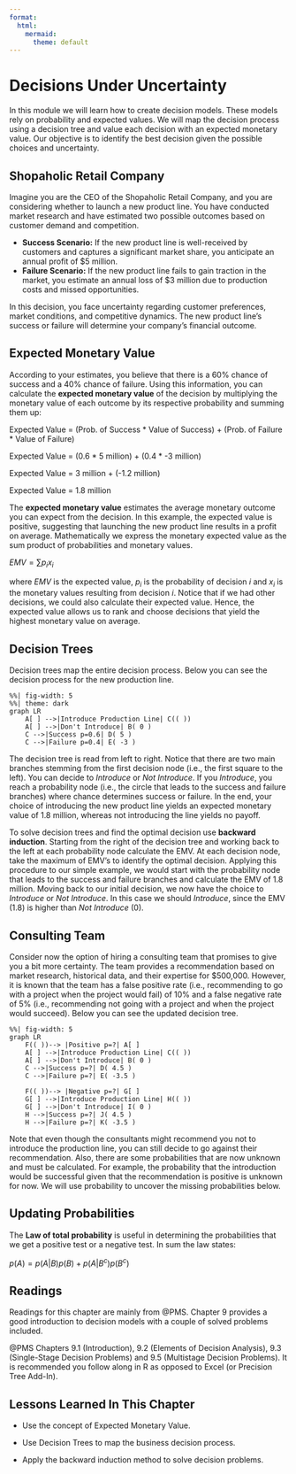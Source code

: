 ```yaml
---
format:
  html:
    mermaid:
      theme: default
---
```

# Decisions Under Uncertainty

In this module we will learn how to create decision models. These models rely on probability and expected values. We will map the decision process using a decision tree and value each decision with an expected monetary value. Our objective is to identify the best decision given the possible choices and uncertainty.

## Shopaholic Retail Company

Imagine you are the CEO of the Shopaholic Retail Company, and you are considering whether to launch a new product line. You have conducted market research and have estimated two possible outcomes based on customer demand and competition.

* **Success Scenario:** If the new product line is well-received by customers and captures a significant market share, you anticipate an annual profit of $5 million.
* **Failure Scenario:** If the new product line fails to gain traction in the market, you estimate an annual loss of $3 million due to production costs and missed opportunities.

In this decision, you face uncertainty regarding customer preferences, market conditions, and competitive dynamics. The new product line's success or failure will determine your company's financial outcome. 

## Expected Monetary Value

According to your estimates, you believe that there is a 60% chance of success and a 40% chance of failure. Using this information, you can calculate the **expected monetary value** of the decision by multiplying the monetary value of each outcome by its respective probability and summing them up:

<div class="pull-right-50 text-center">
Expected Value = (Prob. of Success * Value of Success) + (Prob. of Failure * Value of Failure)

Expected Value = (0.6 * 5 million) + (0.4 * -3 million) 

Expected Value = 3 million + (-1.2 million) 

Expected Value = 1.8 million </div> \n


The **expected monetary value** estimates the average monetary outcome you can expect from the decision. In this example, the expected value is positive, suggesting that launching the new product line results in a profit on average. Mathematically we express the monetary expected value as the sum product of probabilities and monetary values. 

<div class="pull-right-50 text-center">
$EMV=\sum p_{i}x_{i}$
</div>

where $EMV$ is the expected value, $p_{i}$ is the probability of decision $i$ and $x_{i}$ is the monetary values resulting from decision $i$. Notice that if we had other decisions, we could also calculate their expected value. Hence, the expected value allows us to rank and choose decisions that yield the highest monetary value on average.

## Decision Trees

Decision trees map the entire decision process. Below you can see the decision process for the new production line.

```mermaid
%%| fig-width: 5
%%| theme: dark
graph LR
    A[ ] -->|Introduce Production Line| C(( )) 
    A[ ] -->|Don't Introduce| B( 0 )
    C -->|Success p=0.6| D( 5 )
    C -->|Failure p=0.4| E( -3 )
```

The decision tree is read from left to right. Notice that there are two main branches stemming from the first decision node (i.e., the first square to the left). You can decide to *Introduce* or *Not Introduce*. If you *Introduce*, you reach a probability node (i.e., the circle that leads to the success and failure branches) where chance determines success or failure. In the end, your choice of introducing the new product line yields an expected monetary value of 1.8 million, whereas not introducing the line yields no payoff.

To solve decision trees and find the optimal decision use **backward induction**. Starting from the right of the decision tree and working back to the left at each probability node calculate the EMV. At each decision node, take the maximum of EMV's to identify the optimal decision. Applying this procedure to our simple example, we would start with the probability node that leads to the success and failure branches and calculate the EMV of 1.8 million. Moving back to our initial decision, we now have the choice to *Introduce* or *Not Introduce*. In this case we should *Introduce*, since the EMV (1.8) is higher than *Not Introduce* (0).


## Consulting Team

Consider now the option of hiring a consulting team that promises to give you a bit more certainty. The team provides a recommendation based on market research, historical data, and their expertise for $500,000. However, it is known that the team has a false positive rate (i.e., recommending to go with a project when the project would fail) of 10% and a false negative rate of 5% (i.e., recommending not going with a project and when the project would succeed). Below you can see the updated decision tree.

```mermaid
%%| fig-width: 5
graph LR
    F(( ))--> |Positive p=?| A[ ]
    A[ ] -->|Introduce Production Line| C(( )) 
    A[ ] -->|Don't Introduce| B( 0 )
    C -->|Success p=?| D( 4.5 )
    C -->|Failure p=?| E( -3.5 )
    
    F(( ))--> |Negative p=?| G[ ]
    G[ ] -->|Introduce Production Line| H(( )) 
    G[ ] -->|Don't Introduce| I( 0 )
    H -->|Success p=?| J( 4.5 )
    H -->|Failure p=?| K( -3.5 )
```

Note that even though the consultants might recommend you not to introduce the production line, you can still decide to go against their recommendation. Also, there are some probabilities that are now unknown and must be calculated. For example, the probability that the introduction would be successful given that the recommendation is positive is unknown for now. We will use probability to uncover the missing probabilities below.

## Updating Probabilities

The **Law of total probability** is useful in determining the probabilities that we get a positive test or a negative test. In sum the law states:

<div class="pull-right-50 text-center">
$p(A)=p(A|B)p(B)+p(A|B^c)p(B^c)$
</div>




## Readings

Readings for this chapter are mainly from @PMS. Chapter 9 provides a good introduction to decision models with a couple of solved problems included. 

@PMS Chapters 9.1 (Introduction), 9.2 (Elements of Decision Analysis), 9.3 (Single-Stage Decision Problems) and 9.5 (Multistage Decision Problems). It is recommended you follow along in R as opposed to Excel (or Precision Tree Add-In).

## Lessons Learned In This Chapter

-   Use the concept of Expected Monetary Value.

-   Use Decision Trees to map the business decision process.

-   Apply the backward induction method to solve decision problems.
